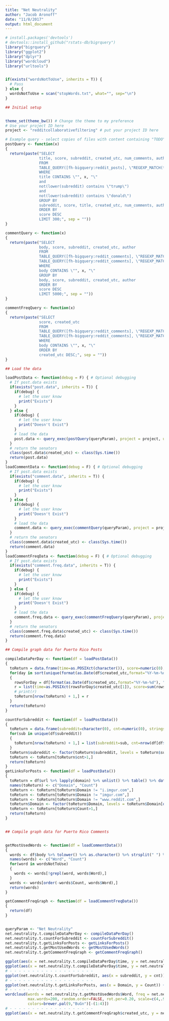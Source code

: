 ```yaml
---
title: "Net Neutrality"
author: "Jacob Aronoff"
date: "11/8/2017"
output: html_document
---
```


``` r
# install.packages('devtools') 
# devtools::install_github("rstats-db/bigrquery")
library("bigrquery")
library("ggplot2")
library("dplyr")
library("wordcloud")
library("urltools")


if(exists("wordsNotToUse", inherits = T)) {
  # Pass
} else {
  wordsNotToUse = scan("stopWords.txt", what="", sep="\n")
}

## Initial setup


theme_set(theme_bw()) # Change the theme to my preference
# Use your project ID here
project <- "redditcollaborativefiltering" # put your project ID here

# Example query - select copies of files with content containing "TODO"
postQuery <- function(x)
{
  return(paste("SELECT
               title, score, subreddit, created_utc, num_comments, author, url
               FROM
               TABLE_QUERY([fh-bigquery:reddit_posts], \"REGEXP_MATCH(table_id, '^201._..$')\")
               WHERE
               title CONTAINS \"", x, "\"
               and
               not(lower(subreddit) contains \"trump\")
               and
               not(lower(subreddit) contains \"donald\")
               GROUP BY
               subreddit, score, title, created_utc, num_comments, author, url
               ORDER BY
               score DESC
               LIMIT 300;", sep = ""))
}

commentQuery <- function(x)
{
  return(paste("SELECT
               body, score, subreddit, created_utc, author
               FROM
               TABLE_QUERY([fh-bigquery:reddit_comments], \"REGEXP_MATCH(table_id, '^201._..$')\"),
               TABLE_QUERY([fh-bigquery:reddit_comments], \"REGEXP_MATCH(table_id, '^20..$')\")
               WHERE
               body CONTAINS \"", x, "\"
               GROUP BY
               body, score, subreddit, created_utc, author
               ORDER BY
               score DESC
               LIMIT 5000;", sep = ""))
}

commentFreqQuery <- function(x)
{
  return(paste("SELECT
               score, created_utc
               FROM
               TABLE_QUERY([fh-bigquery:reddit_comments], \"REGEXP_MATCH(table_id, '^201._..$')\"),
               TABLE_QUERY([fh-bigquery:reddit_comments], \"REGEXP_MATCH(table_id, '^20..$')\")
               WHERE
               body CONTAINS \"", x, "\"
               ORDER BY
               created_utc DESC;", sep = ""))
}

## Load the data

loadPostData <- function(debug = F) { # Optional debugging
  # If post.data exists
  if(exists("post.data", inherits = T)) {
    if(debug) {
      # let the user know
      print("Exists")
    }
  } else {
    if(debug) {
      # let the user know
      print("Doesn't Exist")
    }
    # load the data
    post.data <- query_exec(postQuery(queryParam), project = project, useLegacySql = FALSE)
  }
  # return the senators
  class(post.data$created_utc) <- class(Sys.time())
  return(post.data)
}
loadCommentData <- function(debug = F) { # Optional debugging
  # If post.data exists
  if(exists("comment.data", inherits = T)) {
    if(debug) {
      # let the user know
      print("Exists")
    }
  } else {
    if(debug) {
      # let the user know
      print("Doesn't Exist")
    }
    # load the data
    comment.data <- query_exec(commentQuery(queryParam), project = project, useLegacySql = FALSE)
  }
  # return the senators
  class(comment.data$created_utc) <- class(Sys.time())
  return(comment.data)
}
loadCommentFreqData <- function(debug = F) { # Optional debugging
  # If post.data exists
  if(exists("comment.freq.data", inherits = T)) {
    if(debug) {
      # let the user know
      print("Exists")
    }
  } else {
    if(debug) {
      # let the user know
      print("Doesn't Exist")
    }
    # load the data
    comment.freq.data <- query_exec(commentFreqQuery(queryParam), project = project, useLegacySql = FALSE)
  }
  # return the senators
  class(comment.freq.data$created_utc) <- class(Sys.time())
  return(comment.freq.data)
}

## Compile graph data for Puerto Rico Posts

compileDataPerDay <- function(df = loadPostData())
{
  toReturn = data.frame(time=as.POSIXct(character()), score=numeric(0), numComments=numeric(0))
  for(day in sort(unique(format(as.Date(df$created_utc,format="%Y-%m-%d"), "%d"))))
  {
    rowsForDay = df[format(as.Date(df$created_utc,format="%Y-%m-%d"), "%d")==day,]
    r = list(time=as.POSIXct(rowsForDay$created_utc[1]), score=sum(rowsForDay$score), numComments=sum(rowsForDay$num_comments))
    # print(r)
    toReturn[nrow(toReturn) + 1,] = r
  }
  return(toReturn)
}

countForSubreddit <- function(df = loadPostData())
{
  toReturn = data.frame(subreddit=character(0), cnt=numeric(0), stringsAsFactors=FALSE)
  for(sub in unique(df$subreddit))
  {
    toReturn[nrow(toReturn) + 1,] = list(subreddit=sub, cnt=nrow(df[df$subreddit==sub,]))
  }
  toReturn$subreddit <- factor(toReturn$subreddit, levels = toReturn$subreddit[order(toReturn$cnt)])
  toReturn <- toReturn[toReturn$cnt>1,]
  return(toReturn)
}
getLinksForPosts <- function(df = loadPostData())
{
  toReturn = df$url %>% lapply(domain) %>% unlist() %>% table() %>% data.frame()
  names(toReturn) <- c("Domain", "Count")
  toReturn <- toReturn[toReturn$Domain != "i.imgur.com",]
  toReturn <- toReturn[toReturn$Domain != "imgur.com",]
  toReturn <- toReturn[toReturn$Domain != "www.reddit.com",]
  toReturn$Domain <- factor(toReturn$Domain, levels = toReturn$Domain[order(toReturn$Count)])
  toReturn <- toReturn[toReturn$Count>1,]
  return(toReturn)
}


## Compile graph data for Puerto Rico Comments


getMostUsedWords <- function(df = loadCommentData())
{
  words <- df$body %>% tolower() %>% as.character() %>% strsplit(" ") %>% lapply(function(x){ gsub("[^[:alnum:]['-]", " ", x)}) %>% unlist() %>% table() %>% data.frame()
  names(words) <- c("Word", "Count")
  for(word in wordsNotToUse)
  {
    words <- words[!grepl(word, words$Word),]  
  }
  words <- words[order(-words$Count, words$Word),]
  return(words)
}

getCommentFreqGraph <- function(df = loadCommentFreqData())
{
  return(df)
}


queryParam <- "Net Neutrality"
net.neutrality.t.compileDataPerDay <- compileDataPerDay()
net.neutrality.t.countForSubreddit <- countForSubreddit()
net.neutrality.t.getLinksForPosts <- getLinksForPosts()
net.neutrality.t.getMostUsedWords <- getMostUsedWords()
net.neutrality.t.getCommentFreqGraph <- getCommentFreqGraph()

```

``` r
ggplot(aes(x = net.neutrality.t.compileDataPerDay$time, y = net.neutrality.t.compileDataPerDay$score), data = net.neutrality.t.compileDataPerDay) + geom_line() + ggtitle("Orlando")
ggplot(aes(x = net.neutrality.t.compileDataPerDay$time, y = net.neutrality.t.compileDataPerDay$numComments), data = net.neutrality.t.compileDataPerDay) + geom_line() + ggtitle("Orlando")
# - - - - - - - - - - - - - - - - - - -
ggplot(net.neutrality.t.countForSubreddit, aes(x = subreddit, y = cnt)) + geom_bar(stat = "identity") + theme(axis.text.x = element_text(angle = 90, hjust = 1)) + ggtitle("Orlando")
# - - - - - - - - - - - - - - - - - - -
ggplot(net.neutrality.t.getLinksForPosts, aes(x = Domain, y = Count)) + geom_bar(stat = "identity") + theme(axis.text.x = element_text(angle = 90, hjust = 1)) + ggtitle("Orlando")
# - - - - - - - - - - - - - - - - - - -
wordcloud(words = net.neutrality.t.getMostUsedWords$Word, freq = net.neutrality.t.getMostUsedWords$Count, min.freq = 50,
          max.words=200, random.order=FALSE, rot.per=0.20, scale=c(4,.9),
          colors=brewer.pal(9,"BuGn")[-(1:4)])
# - - - - - - - - - - - - - - - - - - -
ggplot(aes(x = net.neutrality.t.getCommentFreqGraph$created_utc, y = net.neutrality.t.getCommentFreqGraph$score), data = net.neutrality.t.getCommentFreqGraph) + geom_line() + ggtitle("Orlando")
```

